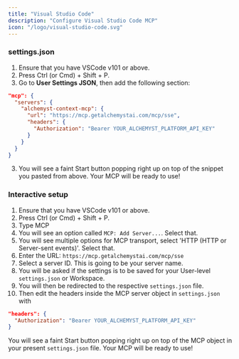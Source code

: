 ```yaml
---
title: "Visual Studio Code"
description: "Configure Visual Studio Code MCP"
icon: "/logo/visual-studio-code.svg"
---
```


### settings.json

1. Ensure that you have VSCode v101 or above.
2. Press Ctrl (or Cmd) + Shift + P.
3. Go to **User Settings JSON**, then add the following section:

```json
"mcp": {
  "servers": {
    "alchemyst-context-mcp": {
      "url": "https://mcp.getalchemystai.com/mcp/sse",
      "headers": {
        "Authorization": "Bearer YOUR_ALCHEMYST_PLATFORM_API_KEY"
      }
    }
  }
}
```

3. You will see a faint Start button popping right up on top of the snippet you pasted from above. Your MCP will be ready to use!

### Interactive setup

1. Ensure that you have VSCode v101 or above.
2. Press Ctrl (or Cmd) + Shift + P.
3. Type MCP
4. You will see an option called `MCP: Add Server...`. Select that.
5. You will see multiple options for MCP transport, select 'HTTP (HTTP or Server-sent events)'. Select that.
6. Enter the URL: `https://mcp.getalchemystai.com/mcp/sse`
7. Select a server ID. This is going to be your server name.
8. You will be asked if the settings is to be saved for your User-level `settings.json` or Workspace.
9. You will then be redirected to the respective `settings.json` file.
10. Then edit the headers inside the MCP server object in `settings.json` with

```json
"headers": {
  "Authorization": "Bearer YOUR_ALCHEMYST_PLATFORM_API_KEY"
}
```

You will see a faint Start button popping right up on top of the MCP object in your present `settings.json` file. Your MCP will be ready to use!
